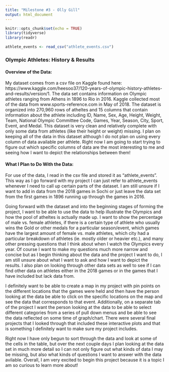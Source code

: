 ```yaml
---
title: "Milestone #3 - Olly Gill"
output: html_document
---
```


```r
knitr::opts_chunk$set(echo = TRUE)
library(tidyverse)
library(readr)

athlete_events <- read_csv("athlete_events.csv")
```

### Olympic Athletes: History & Results

#### Overview of the Data:
My dataset comes from a csv file on Kaggle found here: https://www.kaggle.com/heesoo37/120-years-of-olympic-history-athletes-and-results/version/1. The data set contains information on Olympic athletes ranging from Athens in 1896 to Rio in 2016. Kaggle collected most of the data from www.sports-reference.com in May of 2018. The dataset is organized into 270,960 rows of atheltes and 15 columns that contain information about the athlete including ID, Name, Sex, Age, Height, Weight, Team, National Olympic Committee Code, Games, Year, Season, City, Sport, Event, and Medal. This dataset is very clean and relatively complete with only some data from athletes (like their height or weight) missing. I plan on keeping all of the data in this dataset although I do not plan on using every column of data available per athlete. Right now I am going to start trying to figure out which specific columns of data are the most interesting to me and seeing how I want to depict the relationships between them!

#### What I Plan to Do With the Data:
For use of the data, I read in the csv file and stored it as "athlete_events". This way as I go forward with my project I can just refer to athlete_events whenever I need to call up certain parts of the dataset. I am still unsure if I want to add in data from the 2018 games in Sochi or just leave the data set from the first games in 1896 running up through the games in 2016.

Going forward with the dataset and into the beginning stages of forming the project, I want to be able to use the data to help illustrate the Olympics and how the pool of atheltes is actually made up. I want to show the percentage of male vs. female athletes, if there is a certain type of athlete who usually wins the Gold or other medals for a particular season/event, which games have the largest amount of female vs. male athletes, which city had a particular breakdown of athletes (ie. mostly older or heavier etc.), and many other pressing questions that I think about when I watch the Olympics every year. Of course I want to make my questions much more narrow and concise but as I begin thinking about the data and the project I want to do, I am still unsure about what I want to ask and how I want to depict the results. I also plan on looking through other data sets as well to see if I can find other data on athletes either in the 2018 games or in the games that I have included but lack data from.

I definitely want to be able to create a map in my project with pin points on the different locations that the games were held and then have the person looking at the data be able to click on the specific locations on the map and see the data that corresponds to that event. Additionally, on a separate tab of the project I want the person looking at the data to be able to select different categories from a series of pull down menus and be able to see the data reflected on some time of graph/chart. There were several final projects that I looked through that included these interactive plots and that is something I definitely want to make sure my project includes.

Right now I have only begun to sort through the data and look at some of the cells in the table, but over the next couple days I plan looking at the data set in much more detail so I can not only figure out what kinds of data I may be missing, but also what kinds of questions I want to answer with the data avilable. Overall, I am very excited to begin this project because it is a topic I am so curious to learn more about!

